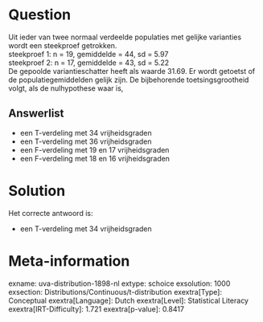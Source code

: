 Question
========

Uit ieder van twee normaal verdeelde populaties met gelijke varianties
wordt een steekproef getrokken.\
steekproef 1: n = 19, gemiddelde = 44, sd = 5.97\
steekproef 2: n = 17, gemiddelde = 43, sd = 5.22\
De gepoolde variantieschatter heeft als waarde 31.69. Er wordt getoetst
of de populatiegemiddelden gelijk zijn. De bijbehorende
toetsingsgrootheid volgt, als de nulhypothese waar is,

Answerlist
----------

* een T-verdeling met 34 vrijheidsgraden
* een T-verdeling met 36 vrijheidsgraden
* een F-verdeling met 19 en 17 vrijheidsgraden
* een F-verdeling met 18 en 16 vrijheidsgraden

Solution
========

Het correcte antwoord is: 

* een T-verdeling met 34 vrijheidsgraden

Meta-information
================
exname: uva-distribution-1898-nl
extype: schoice
exsolution: 1000
exsection: Distributions/Continuous/t-distribution
exextra[Type]: Conceptual
exextra[Language]: Dutch
exextra[Level]: Statistical Literacy
exextra[IRT-Difficulty]: 1.721
exextra[p-value]: 0.8417
